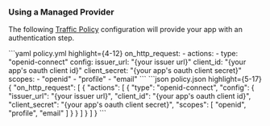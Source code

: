 

### Using a Managed Provider

The following [Traffic Policy](/docs/traffic-policy/)
configuration will provide your app with an authentication step.

<CodeGroup>
```yaml policy.yml highlight={4-12}
on_http_request:
  - actions:
    - type: "openid-connect"
    config:
    issuer_url: "{your issuer url}"
    client_id: "{your app's oauth client id}"
    client_secret: "{your app's oauth client secret}"
    scopes:
    - "openid"
    - "profile"
    - "email"
```
```json policy.json highlight={5-17}
{
  "on_http_request": [
    {
      "actions": [
        {
          "type": "openid-connect",
          "config": {
            "issuer_url": "{your issuer url}",
            "client_id": "{your app's oauth client id}",
            "client_secret": "{your app's oauth client secret}",
            "scopes": [
              "openid",
              "profile",
              "email"
            ]
          }
        }
      ]
    }
  ]
}
```
</CodeGroup>
